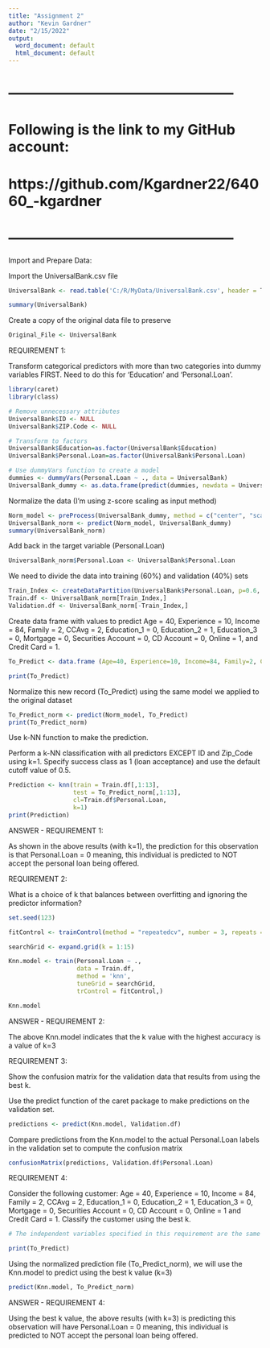 ```yaml
---
title: "Assignment 2"
author: "Kevin Gardner"
date: "2/15/2022"
output:
  word_document: default
  html_document: default
---
```


# ------------------------------------------------
# Following is the link to my GitHub account:
# https://github.com/Kgardner22/64060_-kgardner
# ------------------------------------------------

Import and Prepare Data:
  
Import the UniversalBank.csv file  

```r

UniversalBank <- read.table('C:/R/MyData/UniversalBank.csv', header = T, sep = ',') 

summary(UniversalBank)

```
Create a copy of the original data file to preserve

```r

Original_File <- UniversalBank

```

REQUIREMENT 1:

Transform categorical predictors with more than two categories into dummy variables FIRST.
Need to do this for 'Education' and 'Personal.Loan'.

```r

library(caret)
library(class)

# Remove unnecessary attributes
UniversalBank$ID <- NULL
UniversalBank$ZIP.Code <- NULL

# Transform to factors
UniversalBank$Education=as.factor(UniversalBank$Education)
UniversalBank$Personal.Loan=as.factor(UniversalBank$Personal.Loan)

# Use dummyVars function to create a model
dummies <- dummyVars(Personal.Loan ~ ., data = UniversalBank)
UniversalBank_dummy <- as.data.frame(predict(dummies, newdata = UniversalBank))

```

Normalize the data (I'm using z-score scaling as input method)

```r

Norm_model <- preProcess(UniversalBank_dummy, method = c("center", "scale"))
UniversalBank_norm <- predict(Norm_model, UniversalBank_dummy)
summary(UniversalBank_norm)

```
Add back in the target variable (Personal.Loan)

```r

UniversalBank_norm$Personal.Loan <- UniversalBank$Personal.Loan

```

We need to divide the data into training (60%) and validation (40%) sets

```r

Train_Index <- createDataPartition(UniversalBank$Personal.Loan, p=0.6, list = FALSE)
Train.df <- UniversalBank_norm[Train_Index,]
Validation.df <- UniversalBank_norm[-Train_Index,]

```

Create data frame with values to predict
Age = 40, Experience = 10, Income = 84, Family = 2, CCAvg = 2, Education_1 = 0, Education_2 = 1, Education_3 = 0, Mortgage = 0, Securities Account = 0, CD Account = 0, Online = 1, and Credit Card = 1.

```r

To_Predict <- data.frame (Age=40, Experience=10, Income=84, Family=2, CCAvg=2, Education.1=0, Education.2=1, Education.3=0, Mortgage=0, Securities.Account=0, CD.Account=0, Online=1, CreditCard=1)

print(To_Predict)

```

Normalize this new record (To_Predict) using the same model we applied to the original dataset

```r

To_Predict_norm <- predict(Norm_model, To_Predict)
print(To_Predict_norm)

```

Use k-NN function to make the prediction.

Perform a k-NN classification with all predictors EXCEPT ID and Zip_Code using k=1.
Specify success class as 1 (loan acceptance) and use the default cutoff value of 0.5.

```r

Prediction <- knn(train = Train.df[,1:13],
                  test = To_Predict_norm[,1:13],
                  cl=Train.df$Personal.Loan,
                  k=1)
print(Prediction)

```
ANSWER - REQUIREMENT 1:

As shown in the above results (with k=1), the prediction for this observation is that Personal.Loan = 0 meaning, this individual is predicted to NOT accept the personal loan being offered.


REQUIREMENT 2:

What is a choice of k that balances between overfitting and ignoring the predictor information?

```r

set.seed(123)

fitControl <- trainControl(method = "repeatedcv", number = 3, repeats = 2)

searchGrid <- expand.grid(k = 1:15)

Knn.model <- train(Personal.Loan ~ .,
                   data = Train.df,
                   method = 'knn',
                   tuneGrid = searchGrid,
                   trControl = fitControl,)

Knn.model

```
ANSWER - REQUIREMENT 2:

The above Knn.model indicates that the k value with the highest accuracy is a value of k=3


REQUIREMENT 3:

Show the confusion matrix for the validation data that results from using the best k.

Use the predict function of the caret package to make predictions on the validation set.

```r

predictions <- predict(Knn.model, Validation.df)

```

Compare predictions from the Knn.model to the actual Personal.Loan labels in the validation set to compute the confusion matrix

```r

confusionMatrix(predictions, Validation.df$Personal.Loan)

```

REQUIREMENT 4:

Consider the following customer: Age = 40, Experience = 10, Income = 84, Family = 2, CCAvg = 2, Education_1 = 0, Education_2 = 1, Education_3 = 0, Mortgage = 0, Securities Account = 0, CD Account = 0, Online = 1 and Credit Card = 1. Classify the customer using the best k.

```r

# The independent variables specified in this requirement are the same as those specified in requirement 1. Therefore, this data.frame is already build and normalized (To_Predict_norm).

print(To_Predict)

```

Using the normalized prediction file (To_Predict_norm), we will use the Knn.model to predict using the best k value (k=3)

```r

predict(Knn.model, To_Predict_norm)

```
ANSWER - REQUIREMENT 4:

Using the best k value, the above results (with k=3) is predicting this observation will have Personal.Loan = 0 meaning, this individual is predicted to NOT accept the personal loan being offered.


